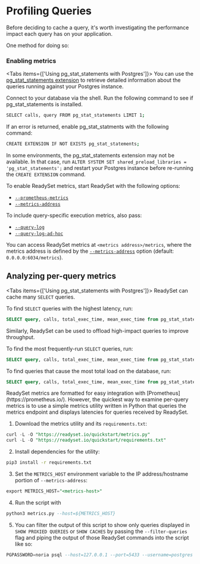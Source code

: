 
# Profiling Queries

Before deciding to cache a query, it's worth investigating the performance impact each query has on your application.

One method for doing so:
<Cards>
  <Card title="Use the database's slow query log" href="/get-started/cache/profiling-queries/view-query-metrics-with-the-databases-slow-query-log" />
</Cards>

### Enabling metrics
<Tabs items={['Using pg_stat_statements with Postgres']}>
<Tab>
You can use the [pg_stat_statements extension](https://www.postgresql.org/docs/current/pgstatstatements.html) to retrieve detailed information about the queries running against your Postgres instance.

Connect to your database via the shell. Run the following command to see if pg_stat_statements is installed.

```sh copy 
SELECT calls, query FROM pg_stat_statements LIMIT 1;
```

If an error is returned, enable pg_stat_statments with the following command:

```sh copy 
CREATE EXTENSION IF NOT EXISTS pg_stat_statements;
```

<Callout type="warning">In some environments, the pg_stat_statements extension may not be available. In that case, run `ALTER SYSTEM SET shared_preload_libraries = 'pg_stat_statements';` and restart your Postgres instance before re-running the `CREATE EXTENSION` command.</Callout>
</Tab>

<Tab>
To enable ReadySet metrics, start ReadySet with the following options:

- [`--prometheus-metrics`](/using/cli/readyset/#--prometheus-metrics)
- [`--metrics-address`](/using/cli/readyset/#--metrics-address)

To include query-specific execution metrics, also pass:

- [`--query-log`](/using/cli/readyset/#--query-log)
- [`--query-log-ad-hoc`](/using/cli/readyset/#--query-log-ad-hoc)

You can access ReadySet metrics at `<metrics address>/metrics`, where the metrics address is defined by the [`--metrics-address`](/using/cli/readyset/#--metrics-address) option (default: `0.0.0.0:6034/metrics`).
</Tab>
</Tabs>
## Analyzing per-query metrics
<Tabs items={['Using pg_stat_statements with Postgres']}>
<Tab>
ReadySet can cache many `SELECT` queries.

To find `SELECT` queries with the highest latency, run:

```sql copy 
SELECT query, calls, total_exec_time, mean_exec_time from pg_stat_statements WHERE query ILIKE '%SELECT%' order by mean_exec_time DESC;
```

Similarly, ReadySet can be used to offload high-impact queries to improve throughput.

To find the most frequently-run `SELECT` queries, run:

```sql copy 
SELECT query, calls, total_exec_time, mean_exec_time from pg_stat_statements WHERE query ILIKE '%SELECT%' order by calls DESC;
```

To find queries that cause the most total load on the database, run:

```sql copy 
SELECT query, calls, total_exec_time, mean_exec_time from pg_stat_statements WHERE query ILIKE '%SELECT%' order by total_exec_time DESC;
```
</Tab>
<Tab>
ReadySet metrics are formatted for easy integration with [Prometheus](https://prometheus.io/). However, the quickest way to examine per-query metrics is to use a simple metrics utility written in Python that queries the metrics endpoint and displays latencies for queries received by ReadySet.

1. Download the metrics utility and its `requirements.txt`:

```sql copy 
curl -L -O "https://readyset.io/quickstart/metrics.py"
curl -L -O "https://readyset.io/quickstart/requirements.txt"
```

2. Install dependencies for the utility:

```sh copy 
pip3 install -r requirements.txt
```

3. Set the `METRICS_HOST` environment variable to the IP address/hostname portion of `--metrics-address`:
```sql copy 
export METRICS_HOST="<metrics-host>"
```

4. Run the script with
```sql copy 
python3 metrics.py --host=${METRICS_HOST}
```

5. You can filter the output of this script to show only queries displayed in `SHOW PROXIED QUERIES` or `SHOW CACHES` by passing the `--filter-queries` flag and piping the output of those ReadySet commands into the script like so:

```sql copy 
PGPASSWORD=noria psql --host=127.0.0.1 --port=5433 --username=postgres --dbname=noria -c "SHOW CACHES" | python3 metrics.py --filter-queries
```
</Tab>
</Tabs>

